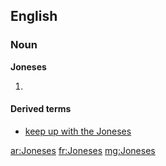 ==English==

===Noun===
'''Joneses'''

#{{plural of|[[Jones]]}}

====Derived terms====
*[[keep up with the Joneses]]

[[ar:Joneses]]
[[fr:Joneses]]
[[mg:Joneses]]